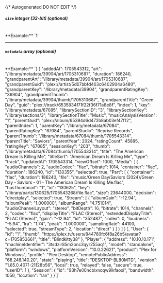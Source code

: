 {/* Autogenerated DO NOT EDIT  */}
##### `size` _integer (32-bit) (optional)_
<br/>
**Example:** `1`

---
##### `metadata` _array (optional)_
<br/>
**Example:** `[
{
"addedAt": 1705543312,
"art": "/library/metadata/39904/art/1705310687",
"duration": 186240,
"grandparentArt": "/library/metadata/39904/art/1705310687",
"grandparentGuid": "plex://artist/5d07bbfd403c6402904a6480",
"grandparentKey": "/library/metadata/39904",
"grandparentRatingKey": "39904",
"grandparentThumb": "/library/metadata/39904/thumb/1705310687",
"grandparentTitle": "Green Day",
"guid": "plex://track/6535834f71f22f36f71a8e8f",
"index": 1,
"key": "/library/metadata/67085",
"librarySectionID": "3",
"librarySectionKey": "/library/sections/3",
"librarySectionTitle": "Music",
"musicAnalysisVersion": "1",
"parentGuid": "plex://album/65394d6d472b8ab03ef47f12",
"parentIndex": 1,
"parentKey": "/library/metadata/67084",
"parentRatingKey": "67084",
"parentStudio": "Reprise Records",
"parentThumb": "/library/metadata/67084/thumb/1705543314",
"parentTitle": "Saviors",
"parentYear": 2024,
"ratingCount": 45885,
"ratingKey": "67085",
"sessionKey": "203",
"thumb": "/library/metadata/67084/thumb/1705543314",
"title": "The American Dream Is Killing Me",
"titleSort": "American Dream Is Killing Me",
"type": "track",
"updatedAt": 1705543314,
"viewOffset": 1000,
"Media": [
{
"audioChannels": 2,
"audioCodec": "flac",
"bitrate": 1014,
"container": "flac",
"duration": 186240,
"id": "130355",
"selected": true,
"Part": [
{
"container": "flac",
"duration": 186240,
"file": "/music/Green Day/Saviors (2024)/Green Day - Saviors - 01 - The American Dream Is Killing Me.flac",
"hasThumbnail": "1",
"id": "130625",
"key": "/library/parts/130625/1705543268/file.flac",
"size": 23644000,
"decision": "directplay",
"selected": true,
"Stream": [
{
"albumGain": "-12.94",
"albumPeak": "1.000000",
"albumRange": "4.751014",
"audioChannelLayout": "stereo",
"bitDepth": 16,
"bitrate": 1014,
"channels": 2,
"codec": "flac",
"displayTitle": "FLAC (Stereo)",
"extendedDisplayTitle": "FLAC (Stereo)",
"gain": "-12.94",
"id": "352487",
"index": 0,
"loudness": "-5.94",
"lra": "1.74",
"peak": "1.000000",
"samplingRate": 44100,
"selected": true,
"streamType": 2,
"location": "direct"
}
]
}
]
}
],
"User": {
"id": "1",
"thumb": "https://plex.tv/users/844780fc6f8a26b5/avatar?c=1705853661",
"title": "Blindkitty38"
},
"Player": {
"address": "10.10.10.171",
"machineIdentifier": "3tsdzir85m2onc3qyr255aq1",
"model": "standalone",
"platform": "windows",
"platformVersion": "10.0.22621",
"product": "Plex for Windows",
"profile": "Plex Desktop",
"remotePublicAddress": "68.248.140.20",
"state": "playing",
"title": "DESKTOP-BL80MTD",
"version": "1.85.0.4071-21128b56",
"local": true,
"relayed": false,
"secure": true,
"userID": 1
},
"Session": {
"id": "93h7e00ncblxncqw9lkfaoxi",
"bandwidth": 1050,
"location": "lan"
}
}
]`


